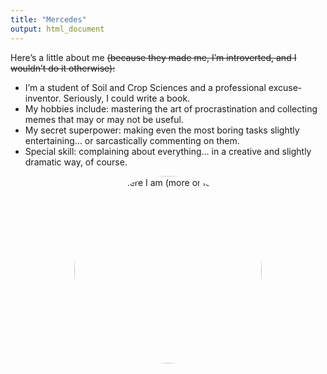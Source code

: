 ```yaml
---
title: "Mercedes"
output: html_document
---
```


Here’s a little about me ~~(because they made me, I’m introverted, and I wouldn’t do it otherwise):~~

-   I’m a student of Soil and Crop Sciences and a professional excuse-inventor. Seriously, I could write a book.
-   My hobbies include: mastering the art of procrastination and collecting memes that may or may not be useful.
-   My secret superpower: making even the most boring tasks slightly entertaining… or sarcastically commenting on them.
-   Special skill: complaining about everything… in a creative and slightly dramatic way, of course.

::: {style="text-align:center;"}

<img src="images/image1.png" alt="Here I am (more or less)" style="width:300px; height:300px; border-radius:50%;"/>
:::
